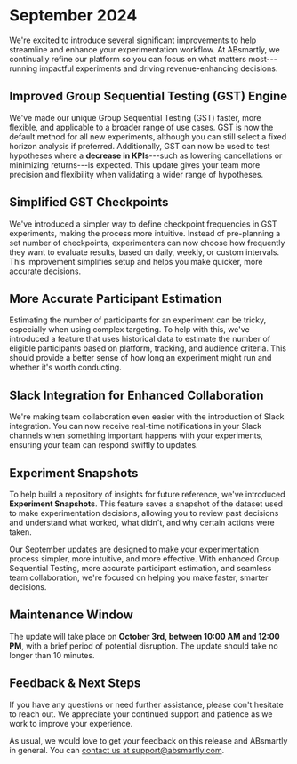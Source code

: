 # September 2024

We're excited to introduce several significant improvements to help
streamline and enhance your experimentation workflow. At ABsmartly, we
continually refine our platform so you can focus on what matters
most---running impactful experiments and driving revenue-enhancing
decisions.

## Improved Group Sequential Testing (GST) Engine

We've made our unique Group Sequential Testing (GST) faster, more
flexible, and applicable to a broader range of use cases. GST is now the
default method for all new experiments, although you can still select a
fixed horizon analysis if preferred. Additionally, GST can now be used to
test hypotheses where a **decrease in KPIs**---such as lowering
cancellations or minimizing returns---is expected. This update gives your
team more precision and flexibility when validating a wider range of
hypotheses.

## Simplified GST Checkpoints

We've introduced a simpler way to define checkpoint frequencies in GST
experiments, making the process more intuitive. Instead of pre-planning a
set number of checkpoints, experimenters can now choose how frequently
they want to evaluate results, based on daily, weekly, or custom
intervals. This improvement simplifies setup and helps you make quicker,
more accurate decisions.

## More Accurate Participant Estimation

Estimating the number of participants for an experiment can be tricky,
especially when using complex targeting. To help with this, we've
introduced a feature that uses historical data to estimate the number of
eligible participants based on platform, tracking, and audience criteria.
This should provide a better sense of how long an experiment might run and
whether it's worth conducting.

## Slack Integration for Enhanced Collaboration

We're making team collaboration even easier with the introduction of Slack
integration. You can now receive real-time notifications in your Slack
channels when something important happens with your experiments, ensuring
your team can respond swiftly to updates.

## Experiment Snapshots

To help build a repository of insights for future reference, we've
introduced **Experiment Snapshots**. This feature saves a snapshot of the
dataset used to make experimentation decisions, allowing you to review
past decisions and understand what worked, what didn't, and why certain
actions were taken.

Our September updates are designed to make your experimentation process
simpler, more intuitive, and more effective. With enhanced Group
Sequential Testing, more accurate participant estimation, and seamless team
collaboration, we're focused on helping you make faster, smarter
decisions.

## Maintenance Window

The update will take place on **October 3rd, between 10:00 AM and 12:00 PM**,
with a brief period of potential disruption. The update should take no
longer than 10 minutes.

## Feedback & Next Steps

If you have any questions or need further assistance, please don't
hesitate to reach out. We appreciate your continued support and patience
as we work to improve your experience.

As usual, we would love to get your feedback on this release and ABsmartly
in general. You can
[contact us at support@absmartly.com](mailto:support@absmartly.com). 
